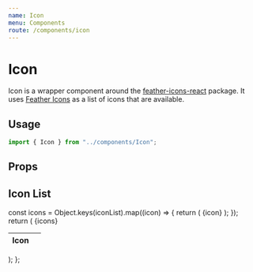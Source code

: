 ```yaml
---
name: Icon
menu: Components
route: /components/icon
---
```



# Icon

Icon is a wrapper component around the
[feather-icons-react](https://www.npmjs.com/package/feather-icons-react)
package. It uses [Feather Icons](https://feathericons.com/) as a list of icons
that are available.

## Usage

```ts
import { Icon } from "../components/Icon";
```

<Playground>
  <Icon icon="camera" />
  <Icon icon="camera" size={24} />
  <Icon icon="camera" color="#f00" />
</Playground>

## Props

<Props of={Icon} />

## Icon List

  const icons = Object.keys(iconList).map((icon) => {
    return (
      <tr>
        <td>{icon}</td>
        <td>
          <Icon icon={icon} size={20} />
        </td>
      </tr>
    );
  });
  return (
    <table>
      <thead>
        <tr>
          <th>Icon</th>
          <th></th>
        </tr>
      </thead>
      <tbody>{icons}</tbody>
    </table>
  );
};

<IconList />
